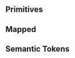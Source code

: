 
<Meta title="Colors" />

## Primitives

<ColorPalette>
    <ColorItem
        title="color.primitive.transparent"
        subtitle="Transparent"
        colors={{ Transparent: "transparent" }}
    />
    <ColorItem
        title="color.primitive.white"
        subtitle="White"
        colors={{ White: "#fff" }}
    />
    <ColorItem
        title="color.primitive.black"
        subtitle="Black"
        colors={{ Black: "#000" }}
    />
    <ColorItem
        title="color.primitive.ral-9016"
        subtitle="RAL 9016"
        colors={{ "RAL-9016": "#f1f0ea" }}
    />
    <ColorItem
        title="color.primitive.ral-9005"
        subtitle="RAL 9005"
        colors={{ "RAL-9005": "#0a0c10" }}
    />
    <ColorItem
        title="color.primitive.neutral"
        subtitle="Some of the greys"
        colors={{
            "10": "hsl(0, 0%, 10%)",
            "20": "hsl(0, 0%, 20%)",
            "30": "hsl(0, 0%, 30%)",
            "40": "hsl(0, 0%, 40%)",
            "50": "hsl(0, 0%, 50%)",
            "60": "hsl(0, 0%, 60%)",
            "70": "hsl(0, 0%, 70%)",
            "80": "hsl(0, 0%, 80%)",
            "90": "hsl(0, 0%, 90%)",
            "95": "hsl(0, 0%, 95%)",
        }}
    />
    <ColorItem
        title="color.primitive.blue"
        subtitle="Blue"
        colors={{ Blue: "#009ff5" }}
    />
    <ColorItem
        title="color.primitive.blue.tints"
        subtitle="Blue tints"
        colors={{
            "10": "hsl(201, 100%, 10%)",
            "20": "hsl(201, 100%, 20%)",
            "30": "hsl(201, 100%, 30%)",
            "40": "hsl(201, 100%, 40%)",
            "50": "hsl(201, 100%, 50%)",
            "60": "hsl(201, 100%, 60%)",
            "70": "hsl(201, 100%, 70%)",
            "80": "hsl(201, 100%, 80%)",
            "90": "hsl(201, 100%, 90%)"  
        }}
    />    
    <ColorItem
        title="color.primitive.accent-5"
        subtitle="Accent-5"
        colors={{ "Accent-5": "#eae4d7" }}
    />
    <ColorItem
        title="color.primitive.accent-14"
        subtitle="Accent-14"
        colors={{ "Accent-14": "#ccc7bd" }}
    />
    <ColorItem
        title="color.primitive.accent-16"
        subtitle="Accent-16"
        colors={{ "Accent-16": "#6b7156" }}
    />
</ColorPalette>

## Mapped

<ColorPalette>
    <ColorItem
        title="color.mapped.henk-white"
        subtitle="HENK White"
        colors={{ "color.primitive.ral-9016": "#f1f0ea" }}
    />
    <ColorItem
        title="color.mapped.henk-black"
        subtitle="HENK Black"
        colors={{ "color.primitive.ral-9005": "#0a0c10" }}
    />
    <ColorItem
        title="color.mapped.neutral"
        subtitle="100-900"
        colors={{
            "100": "hsl(0, 0%, 95%)",
            "200": "hsl(0, 0%, 90%)",
            "300": "hsl(0, 0%, 80%)",
            "400": "hsl(0, 0%, 70%)",
            "500": "hsl(0, 0%, 60%)",
            "600": "hsl(0, 0%, 50%)",
            "700": "hsl(0, 0%, 40%)",
            "800": "hsl(0, 0%, 30%)",
            "900": "hsl(0, 0%, 20%)",            
        }}
    />
    <ColorItem
        title="color.mapped.primary"
        subtitle="Primary"
        colors={{ "color.primitive.blue": "#009ff5" }}
    />
    <ColorItem
        title="color.mapped.secondary"
        subtitle="NA"
        colors={{ NA: "transparent" }}
    />
    <ColorItem
        title="color.mapped.blue.tints"
        subtitle="Blue tints"
        colors={{
            "200": "hsl(201, 100%, 70%)",
            "400": "hsl(201, 100%, 48%)",
            "600": "hsl(201, 100%, 30%)",            
        }}
    />
</ColorPalette>

## Semantic Tokens

<ColorPalette>
    <ColorItem
        title="color.token.surface.default"
        subtitle="Surface default"
        colors={{ "color.mapped.henk-white": "#f1f0ea" }}
    />
</ColorPalette>
